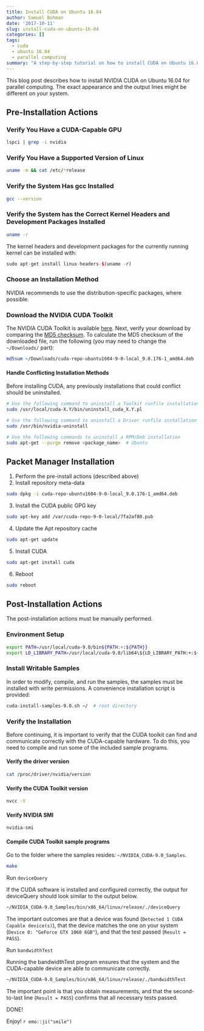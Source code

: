 ```yaml
---
title: Install CUDA on Ubuntu 16.04
author: Samuel Bohman
date: '2017-10-11'
slug: install-cuda-on-ubuntu-16-04
categories: []
tags:
  - cuda
  - ubuntu 16.04
  - parallel computing
summary: "A step-by-step tutorial on how to install CUDA on Ubuntu 16.04."
---
```


This blog post describes how to install NVIDIA CUDA on Ubuntu 16.04 for parallel computing. The exact appearance and the output lines might be different on your system. 

## Pre-Installation Actions

### Verify You Have a CUDA-Capable GPU

```bash
lspci | grep -i nvidia
```

### Verify You Have a Supported Version of Linux

```bash
uname -m && cat /etc/*release
```

### Verify the System Has gcc Installed

```bash
gcc --version
```

### Verify the System has the Correct Kernel Headers and Development Packages Installed

```bash
uname -r
```

The kernel headers and development packages for the currently running kernel can be installed with:

```r
sudo apt-get install linux-headers-$(uname -r)
```

### Choose an Installation Method

NVIDIA recommends to use the distribution-specific packages, where possible.

### Download the NVIDIA CUDA Toolkit

The NVIDIA CUDA Toolkit is available [here](http://developer.nvidia.com/cuda-downloads). Next, verify your download by comparing the [MD5 checksum](http://developer.download.nvidia.com/compute/cuda/9.0/Prod/docs/sidebar/md5sum.txt). To calculate the MD5 checksum of the downloaded file, run the following (you may need to change the `~/Downloads/` part):

```bash
md5sum ~/Downloads/cuda-repo-ubuntu1604-9-0-local_9.0.176-1_amd64.deb
```

#### Handle Conflicting Installation Methods

Before installing CUDA, any previously installations that could conflict should be uninstalled.

```bash
# Use the following command to uninstall a Toolkit runfile installation
sudo /usr/local/cuda-X.Y/bin/uninstall_cuda_X.Y.pl

# Use the following command to uninstall a Driver runfile installation
sudo /usr/bin/nvidia-uninstall

# Use the following commands to uninstall a RPM/Deb installation
sudo apt-get --purge remove <package_name>  # Ubuntu
```

## Packet Manager Installation 

1. Perform the pre-install actions (described above)
2. Install repository meta-data

```bash
sudo dpkg -i cuda-repo-ubuntu1604-9-0-local_9.0.176-1_amd64.deb
```

3. Install the CUDA public GPG key

```bash
sudo apt-key add /var/cuda-repo-9-0-local/7fa2af80.pub
```

4. Update the Apt repository cache

```bash
sudo apt-get update
```

5. Install CUDA

```bash
sudo apt-get install cuda
```

6. Reboot

```bash
sudo reboot
```


## Post-Installation Actions

The post-installation actions must be manually performed. 

### Environment Setup

```bash
export PATH=/usr/local/cuda-9.0/bin${PATH:+:${PATH}}
export LD_LIBRARY_PATH=/usr/local/cuda-9.0/lib64\${LD_LIBRARY_PATH:+:${LD_LIBRARY_PATH}}
```

### Install Writable Samples

In order to modify, compile, and run the samples, the samples must be installed with write permissions. A convenience installation script is provided:

```bash
cuda-install-samples-9.0.sh ~/  # root directory 
```

### Verify the Installation

Before continuing, it is important to verify that the CUDA toolkit can find and communicate correctly with the CUDA-capable hardware. To do this, you need to compile and run some of the included sample programs.

#### Verify the driver version

```bash
cat /proc/driver/nvidia/version
```

#### Verify the CUDA Toolkit version

```bash
nvcc -V
```

#### Verify NVIDIA SMI

```bash
nvidia-smi
```

#### Compile CUDA Toolkit sample programs  

Go to the folder where the samples resides: `~/NVIDIA_CUDA-9.0_Samples`. 

```bash
make
```

Run `deviceQuery`  

If the CUDA software is installed and configured correctly, the output for deviceQuery should look similar to the output below. 

```bash
~/NVIDIA_CUDA-9.0_Samples/bin/x86_64/linux/release/./deviceQuery
```

The important outcomes are that a device was found (`Detected 1 CUDA Capable device(s)`), that the device matches the one on your system (`Device 0: "GeForce GTX 1060 6GB"`), and that the test passed (`Result = PASS`).

Run `bandwidthTest`  

Running the bandwidthTest program ensures that the system and the CUDA-capable device are able to communicate correctly. 

```bash
~/NVIDIA_CUDA-9.0_Samples/bin/x86_64/linux/release/./bandwidthTest
```

The important point is that you obtain measurements, and that the second-to-last line (`Result = PASS`) confirms that all necessary tests passed. 

DONE!  

Enjoy! `r emo::ji("smile")`  
